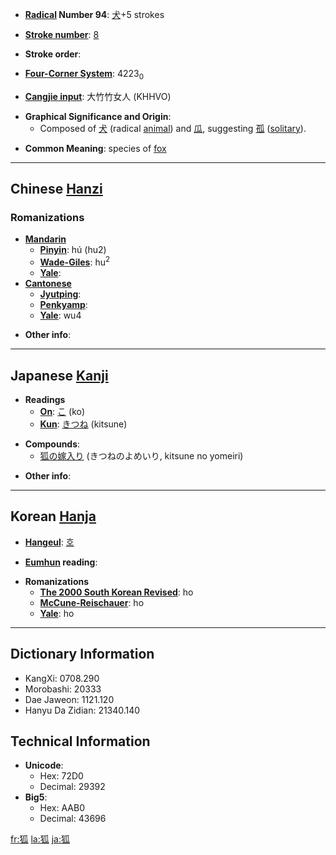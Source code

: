 * '''[[Wiktionary:Chinese radical index| Radical]] Number 94''': [[Wiktionary:Chinese radical index 犬|犬]]+5 strokes

* '''[[Wiktionary:Chinese total strokes index|Stroke number]]''': [[Wiktionary:Chinese total strokes index 8|8]]

* '''Stroke order''': 

* '''[[Wiktionary:Chinese four corner index|Four-Corner System]]''': 4223<sub>0</sub>

* '''[[Wiktionary:Chinese Cangjie index|Cangjie input]]''': 大竹竹女人 (KHHVO)

* '''Graphical Significance and Origin''': 
** Composed of [[犬]] (radical [[animal]]) and [[瓜]], suggesting [[孤]] ([[solitary]]).

* '''Common Meaning''': species of [[fox]]

----

== Chinese [[Hanzi]] ==

===Romanizations===
* '''[[Mandarin]]'''
** '''[[Pinyin]]''': hú (hu2)
** '''[[Wade-Giles]]''': hu<sup>2</sup>
** '''[[Yale]]''': 
* '''[[Cantonese]]'''
** '''[[Jyutping]]''':
** '''[[Penkyamp]]''': 
** '''[[Yale]]''': wu4

* '''Other info''': 

----

== Japanese [[Kanji]] ==

* '''Readings'''
** '''[[On]]''': [[こ]] (ko)
** '''[[Kun]]''': [[きつね]] (kitsune)

* '''Compounds''':
**[[狐の嫁入り]] (きつねのよめいり, kitsune no yomeiri)

* '''Other info''':  

----

== Korean [[Hanja]] ==

* '''[[Hangeul]]''': [[호]]

* '''[[Eumhun]] reading''': 

* '''Romanizations'''
** '''[[The 2000 South Korean Revised Romanization|The 2000 South Korean Revised]]''': ho
** '''[[McCune-Reischauer]]''': ho
** '''[[Yale]]''': ho

----

== Dictionary Information ==

* KangXi: 0708.290
* Morobashi: 20333
* Dae Jaweon: 1121.120
* Hanyu Da Zidian: 21340.140

== Technical Information ==

* '''Unicode''':
** Hex: 72D0
** Decimal: 29392
* '''Big5''':
** Hex: AAB0
** Decimal: 43696

[[fr:狐]]
[[la:狐]]
[[ja:狐]]